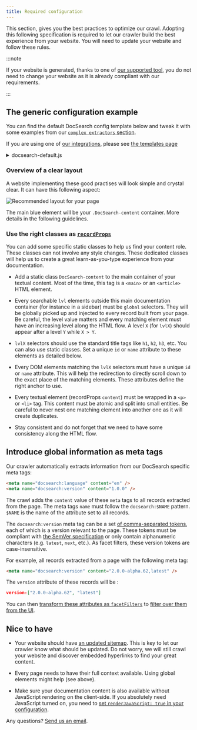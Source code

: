 ```yaml
---
title: Required configuration
---
```


This section, gives you the best practices to optimize our crawl. Adopting this following specification is required to let our crawler build the best experience from your website. You will need to update your website and follow these rules.

:::note

If your website is generated, thanks to one of [our supported tool][1], you do not need to change your website as it is already compliant with our requirements.

:::

## The generic configuration example

You can find the default DocSearch config template below and tweak it with some examples from our [`complex extractors` section][12].

If you are using one of [our integrations][13], please see [the templates page][11]

<details><summary>docsearch-default.js</summary>
<p>


```js
new Crawler({
  appId: 'YOUR_APP_ID',
  apiKey: 'YOUR_API_KEY',
  startUrls: ['https://YOUR_START_URL.io/'],
  sitemaps: ['https://YOUR_START_URL.io/sitemap.xml'],
  actions: [
    {
      indexName: 'YOUR_INDEX_NAME',
      pathsToMatch: ['https://YOUR_START_URL.io/**'],
      recordExtractor: ({ helpers }) => {
        return helpers.docsearch({
          recordProps: {
            lvl0: {
              selectors: '',
              defaultValue: 'Documentation',
            },
            lvl1: 'header h1',
            lvl2: 'article h2',
            lvl3: 'article h3',
            lvl4: 'article h4',
            lvl5: 'article h5',
            lvl6: 'article h6',
            content: 'article p, article li',
          },
        });
      },
    },
  ],
  initialIndexSettings: {
    YOUR_INDEX_NAME: {
      // These attributes can be used as `facetFilters` in the frontend
      attributesForFaceting: ['type'],
      // Below are all the default settings of your Algolia index in order to
      // make DocSearch v3 work. Changing them can cause issue with the final
      // rendering
      attributesToRetrieve: [
        'hierarchy',
        'content',
        'anchor',
        'url',
        'url_without_anchor',
        'type',
      ],
      attributesToHighlight: ['hierarchy', 'hierarchy_camel', 'content'],
      attributesToSnippet: ['content:10'],
      camelCaseAttributes: ['hierarchy', 'hierarchy_radio', 'content'],
      searchableAttributes: [
        'unordered(hierarchy_radio_camel.lvl0)',
        'unordered(hierarchy_radio.lvl0)',
        'unordered(hierarchy_radio_camel.lvl1)',
        'unordered(hierarchy_radio.lvl1)',
        'unordered(hierarchy_radio_camel.lvl2)',
        'unordered(hierarchy_radio.lvl2)',
        'unordered(hierarchy_radio_camel.lvl3)',
        'unordered(hierarchy_radio.lvl3)',
        'unordered(hierarchy_radio_camel.lvl4)',
        'unordered(hierarchy_radio.lvl4)',
        'unordered(hierarchy_radio_camel.lvl5)',
        'unordered(hierarchy_radio.lvl5)',
        'unordered(hierarchy_radio_camel.lvl6)',
        'unordered(hierarchy_radio.lvl6)',
        'unordered(hierarchy_camel.lvl0)',
        'unordered(hierarchy.lvl0)',
        'unordered(hierarchy_camel.lvl1)',
        'unordered(hierarchy.lvl1)',
        'unordered(hierarchy_camel.lvl2)',
        'unordered(hierarchy.lvl2)',
        'unordered(hierarchy_camel.lvl3)',
        'unordered(hierarchy.lvl3)',
        'unordered(hierarchy_camel.lvl4)',
        'unordered(hierarchy.lvl4)',
        'unordered(hierarchy_camel.lvl5)',
        'unordered(hierarchy.lvl5)',
        'unordered(hierarchy_camel.lvl6)',
        'unordered(hierarchy.lvl6)',
        'content',
      ],
      distinct: true,
      attributeForDistinct: 'url',
      customRanking: [
        'desc(weight.pageRank)',
        'desc(weight.level)',
        'asc(weight.position)',
      ],
      ranking: [
        'words',
        'filters',
        'typo',
        'attribute',
        'proximity',
        'exact',
        'custom',
      ],
      highlightPreTag: '<span class="algolia-docsearch-suggestion--highlight">',
      highlightPostTag: '</span>',
      minWordSizefor1Typo: 3,
      minWordSizefor2Typos: 7,
      allowTyposOnNumericTokens: false,
      minProximity: 1,
      ignorePlurals: true,
      advancedSyntax: true,
      attributeCriteriaComputedByMinProximity: true,
      removeWordsIfNoResults: 'allOptional',
      separatorsToIndex: '_',
    },
  },
});
```

</p>
</details>


### Overview of a clear layout

A website implementing these good practises will look simple and crystal clear. It can have this following aspect:

<img
  src="https://docsearch.algolia.com/img/assets/recommended-layout.png"
  alt="Recommended layout for your page"
/>

The main blue element will be your `.DocSearch-content` container. More details in the following guidelines.

### Use the right classes as [`recordProps`][2]

You can add some specific static classes to help us find your content role. These classes can not involve any style changes. These dedicated classes will help us to create a great learn-as-you-type experience from your documentation.

- Add a static class `DocSearch-content` to the main container of your textual content. Most of the time, this tag is a `<main>` or an `<article>` HTML element.

- Every searchable `lvl` elements outside this main documentation container (for instance in a sidebar) must be `global` selectors. They will be globally picked up and injected to every record built from your page. Be careful, the level value matters and every matching element must have an increasing level along the HTML flow. A level `X` (for `lvlX`) should appear after a level `Y` while `X > Y`.

- `lvlX` selectors should use the standard title tags like `h1`, `h2`, `h3`, etc. You can also use static classes. Set a unique `id` or `name` attribute to these elements as detailed below.

- Every DOM elements matching the `lvlX` selectors must have a unique `id` or `name` attribute. This will help the redirection to directly scroll down to the exact place of the matching elements. These attributes define the right anchor to use.

- Every textual element (recordProps `content`) must be wrapped in a `<p>` or `<li>` tag. This content must be atomic and split into small entities. Be careful to never nest one matching element into another one as it will create duplicates.

- Stay consistent and do not forget that we need to have some consistency along the HTML flow.

## Introduce global information as meta tags

Our crawler automatically extracts information from our DocSearch specific meta tags:

```html
<meta name="docsearch:language" content="en" />
<meta name="docsearch:version" content="1.0.0" />
```

The crawl adds the `content` value of these `meta` tags to all records extracted from the page. The meta tags `name` must follow the `docsearch:$NAME` pattern. `$NAME` is the name of the attribute set to all records.

The `docsearch:version` meta tag can be a set [of comma-separated tokens][5], each of which is a version relevant to the page. These tokens must be compliant with [the SemVer specification][6] or only contain alphanumeric characters (e.g. `latest`, `next`, etc.). As facet filters, these version tokens are case-insensitive.

For example, all records extracted from a page with the following meta tag:

```html
<meta name="docsearch:version" content="2.0.0-alpha.62,latest" />
```

The `version` attribute of these records will be :

```json
version:["2.0.0-alpha.62", "latest"]
```

You can then [transform these attributes as `facetFilters`][3] to [filter over them from the UI][10].

## Nice to have

- Your website should have [an updated sitemap][7]. This is key to let our crawler know what should be updated. Do not worry, we will still crawl your website and discover embedded hyperlinks to find your great content.

- Every page needs to have their full context available. Using global elements might help (see above).

- Make sure your documentation content is also available without JavaScript rendering on the client-side. If you absolutely need JavaScript turned on, you need to [set `renderJavaScript: true` in your configuration][8].

Any questions? [Send us an email][9].

[1]: integrations
[2]: helpers.docsearch#recordProps-api-reference
[3]: https://www.algolia.com/doc/guides/managing-results/refine-results/faceting/
[5]: https://html.spec.whatwg.org/dev/common-microsyntaxes.html#comma-separated-tokens
[6]: https://semver.org/
[7]: https://www.sitemaps.org/
[8]: https://www.algolia.com/doc/tools/crawler/apis/configuration/render-java-script/
[9]: mailto:DocSearch@algolia.com
[10]: DocSearch-v3#filtering-your-search
[11]: templates
[12]: helpers.docsearch#complex-extractors
[13]: integrations
